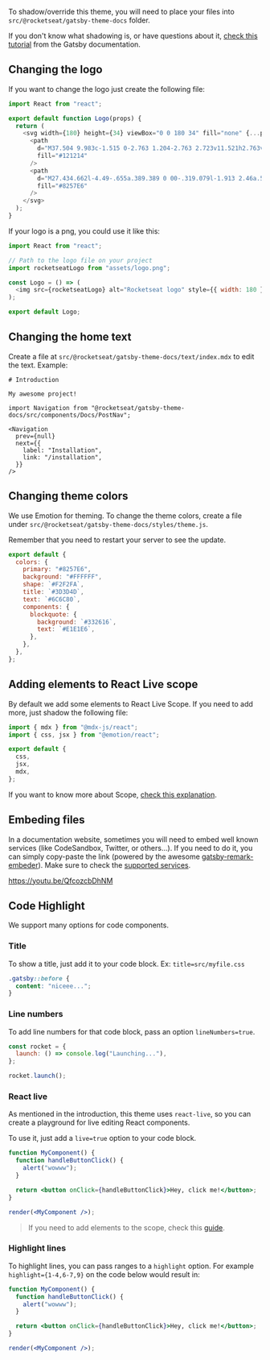 To shadow/override this theme, you will need to place your files into `src/@rocketseat/gatsby-theme-docs` folder.

If you don't know what shadowing is, or have questions about it, [check this tutorial](https://www.gatsbyjs.com/docs/themes/shadowing/) from the Gatsby documentation.

## Changing the logo

If you want to change the logo just create the following file:

```js title=src/@rocketseat/gatsby-theme-docs/components/Logo.js
import React from "react";

export default function Logo(props) {
  return (
    <svg width={180} height={34} viewBox="0 0 180 34" fill="none" {...props}>
      <path
        d="M37.504 9.983c-1.515 0-2.763 1.204-2.763 2.723v11.521h2.763v-11.52h6.589V9.982h-6.589zM60.566 17.079V12.68c0-1.492-1.222-2.723-2.763-2.723h-8.927c-1.515 0-2.764 1.204-2.764 2.723v8.798c0 1.492 1.223 2.723 2.764 2.723h8.927c1.515 0 2.763-1.205 2.763-2.723v-4.4zm-2.763 0v4.399h-8.927V12.68h8.927v4.399zM66.093 9.983c-1.515 0-2.764 1.204-2.764 2.723v8.798c0 1.492 1.223 2.723 2.764 2.723l9.724-.13v-2.593h-9.724v-8.798h9.724v-2.592l-9.724-.131zM91.655 9.983H87.91l-5.474 5.734h-1.089V9.983h-2.763v14.218h2.763v-5.76H82.94l5.686 5.76h3.8l-7.307-7.436 6.536-6.782zM95.77 21.478V18.44l11.692-.13v-5.63c0-1.492-1.223-2.723-2.764-2.723h-8.927c-1.515 0-2.763 1.204-2.763 2.723v8.798c0 1.492 1.222 2.723 2.763 2.723l11.691-.131v-2.592H95.771zm0-8.798h8.928v3.037h-8.927V12.68zM114.396 5.82h-1.063l-1.7 2.069v2.068h-2.099v2.723l2.099-.026v8.824c0 1.493 1.222 2.723 2.763 2.723l4.464-.13v-2.593h-4.464v-8.85l4.862-.079V9.957h-4.862V5.82zM133.819 18.44c0-1.492-1.223-2.723-2.764-2.723h-6.961V12.68h9.725v-2.592l-9.725-.131c-1.514 0-2.763 1.204-2.763 2.723v3.037c0 1.493 1.222 2.723 2.763 2.723h6.961v3.038h-9.724v2.592l9.724.13c1.515 0 2.764-1.204 2.764-2.722V18.44zM148.246 9.983h-8.928c-1.514 0-2.763 1.204-2.763 2.723v8.798c0 1.492 1.222 2.723 2.763 2.723l11.691-.13v-2.593h-11.691v-3.037l11.691-.131v-5.63c0-1.518-1.222-2.723-2.763-2.723zm0 5.734h-8.928V12.68h8.928v3.037zM165.463 9.983l-11.691.13v2.593h11.691v3.037l-11.691.131v5.63c0 1.492 1.222 2.723 2.763 2.723h8.928c1.514 0 2.763-1.204 2.763-2.723v-8.798a2.759 2.759 0 00-2.763-2.723zm0 11.495h-8.928V18.44h8.928v3.038zM175.138 12.628l4.862-.079V9.957h-4.862V5.794h-1.063l-1.7 2.068v2.069h-2.099v2.723l2.099-.026v8.824c0 1.492 1.222 2.723 2.763 2.723l4.463-.131v-2.592h-4.463v-8.824z"
        fill="#121214"
      />
      <path
        d="M27.434.662l-4.49-.655a.389.389 0 00-.319.079l-1.913 2.46a.593.593 0 00-.106.55c.053.184-.106.341-.292.315l-1.568-.34a.657.657 0 00-.664.235l-6.217 7.855c-.107.157-.32.21-.505.131l-2.365-1.047a.62.62 0 00-.637.052l-1.196.812a.669.669 0 01-.664.052l-.585-.288a.666.666 0 00-.93.42l-.425 1.858c-.106.445.08.89.478 1.126l.904.55 2.896 1.754 1.408.864c.399.236.903.184 1.249-.104l2.364-2.043c.186-.157.479-.21.691-.078l.718.366a.61.61 0 00.717-.104l1.196-1.1a.618.618 0 01.69-.105l1.78.812c.266.13.585.052.771-.183l.824-1.048 6.244-7.881a.636.636 0 00-.372-1.021l-1.382-.314c-.292-.053-.425-.42-.213-.629l2.153-2.644c.212-.315.08-.655-.24-.707zM6.843 16.529c-.133-.078-.266.052-.213.183l.664 1.728c.054.131.054.262.027.393l-.585 2.252c-.026.157.027.314.133.393l1.674 1.283c.16.105.372.105.505-.026l1.754-1.52c.106-.078.239-.13.345-.156l1.993-.21c.133-.026.186-.21.053-.288l-6.35-4.032zM6.258 22.342a.43.43 0 00-.398-.052l-1.408.68c-.08.026-.133.105-.186.184l-3.003 7.305v.052c.027.026.053.053.107.053l.69-.262h.08c.027.026.053.078.027.105L.014 33.889c-.053.078.054.157.107.078l7.785-7.698a.496.496 0 00.133-.261l.159-1.99a.43.43 0 00-.133-.315l-1.807-1.361z"
        fill="#8257E6"
      />
    </svg>
  );
}
```

If your logo is a png, you could use it like this:

```js title=src/@rocketseat/gatsby-theme-docs/components/Logo.js
import React from "react";

// Path to the logo file on your project
import rocketseatLogo from "assets/logo.png";

const Logo = () => (
  <img src={rocketseatLogo} alt="Rocketseat logo" style={{ width: 180 }} />
);

export default Logo;
```

## Changing the home text

Create a file at `src/@rocketseat/gatsby-theme-docs/text/index.mdx` to edit the text. Example:

```mdx title=src/@rocketseat/gatsby-theme-docs/text/index.mdx
# Introduction

My awesome project!

import Navigation from "@rocketseat/gatsby-theme-docs/src/components/Docs/PostNav";

<Navigation
  prev={null}
  next={{
    label: "Installation",
    link: "/installation",
  }}
/>
```

## Changing theme colors

We use Emotion for theming. To change the theme colors, create a file under `src/@rocketseat/gatsby-theme-docs/styles/theme.js`.

Remember that you need to restart your server to see the update.

```js title=src/@rocketseat/gatsby-theme-docs/styles/theme.js
export default {
  colors: {
    primary: "#8257E6",
    background: "#FFFFFF",
    shape: `#F2F2FA`,
    title: `#3D3D4D`,
    text: `#6C6C80`,
    components: {
      blockquote: {
        background: `#332616`,
        text: `#E1E1E6`,
      },
    },
  },
};
```

## Adding elements to React Live scope

By default we add some elements to React Live Scope. If you need to add more, just
shadow the following file:

```js title=src/@rocketseat/gatsby-theme-docs/components/Code/LiveCodeScope.js
import { mdx } from "@mdx-js/react";
import { css, jsx } from "@emotion/react";

export default {
  css,
  jsx,
  mdx,
};
```

If you want to know more about Scope, [check this explanation](https://github.com/FormidableLabs/react-live#how-does-the-scope-work).

## Embeding files

In a documentation website, sometimes you will need to embed well known services (like CodeSandbox, Twitter, or others...). If you need to
do it, you can simply copy-paste the link (powered by the awesome [gatsby-remark-embeder](https://www.gatsbyjs.com/packages/gatsby-remark-embedder/)).
Make sure to check the [supported services](https://github.com/MichaelDeBoey/gatsby-remark-embedder#supported-services).

https://youtu.be/QfcozcbDhNM

## Code Highlight

We support many options for code components.

### Title

To show a title, just add it to your code block. Ex: `title=src/myfile.css`

```css title=src/myfile.css
.gatsby::before {
  content: "niceee...";
}
```

### Line numbers

To add line numbers for that code block, pass an option `lineNumbers=true`.

```js lineNumbers=true
const rocket = {
  launch: () => console.log("Launching..."),
};

rocket.launch();
```

### React live

As mentioned in the introduction, this theme uses `react-live`, so you can
create a playground for live editing React components.

To use it, just add a `live=true` option to your code block.

```jsx lineNumbers=true title=gatsby-config.js live=true
function MyComponent() {
  function handleButtonClick() {
    alert("wowww");
  }

  return <button onClick={handleButtonClick}>Hey, click me!</button>;
}

render(<MyComponent />);
```

> If you need to add elements to the scope, check this [guide](/usage/shadowing#adding-elements-to-react-live-scope).

### Highlight lines

To highlight lines, you can pass ranges to a `highlight` option.
For example `highlight={1-4,6-7,9}` on the code below would result in:

```jsx highlight={1-4,6-7,9}
function MyComponent() {
  function handleButtonClick() {
    alert("wowww");
  }

  return <button onClick={handleButtonClick}>Hey, click me!</button>;
}

render(<MyComponent />);
```
